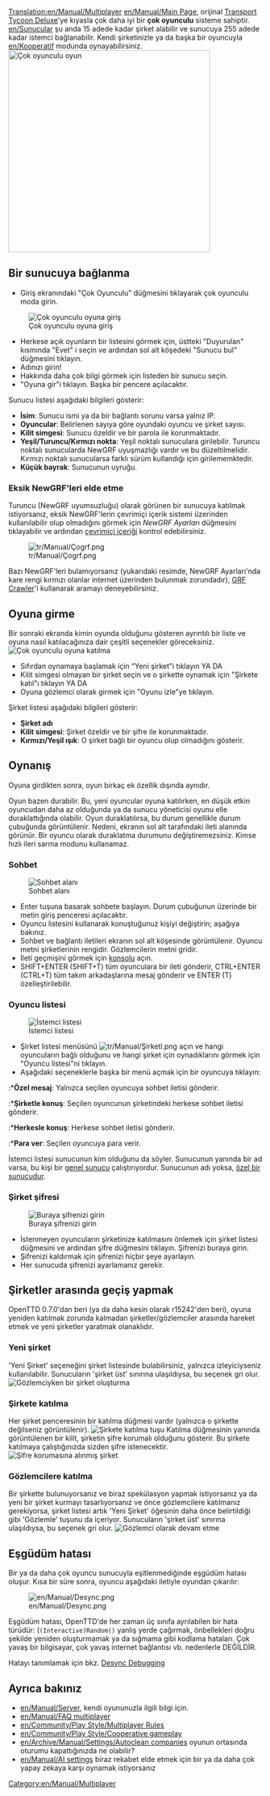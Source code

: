 [[Translation:en/Manual/Multiplayer]]
{{tr/Manual/İçindekiler}}
[[en/Manual/Main Page]], orijinal <span class="plainlinks">[http://en.wikipedia.org/wiki/Transport_Tycoon Transport Tycoon Deluxe]</span>'ye kıyasla çok daha iyi bir '''çok oyunculu''' sisteme sahiptir. [[en/Sunucular]] şu anda 15 adede kadar şirket alabilir ve sunucuya 255 adede kadar istemci bağlanabilir. Kendi şirketinizle ya da başka bir oyuncuyla [[en/Kooperatif]] modunda oynayabilirsiniz.
[[File:tr/Manual/Ço1.png|none|thumb|400px|Çok oyunculu oyun]]

==Bir sunucuya bağlanma==

*Giriş ekranındaki "Çok Oyunculu" düğmesini tıklayarak çok oyunculu moda girin.
[[File:tr/Manual/Çoç.png|none|frame|Çok oyunculu oyuna giriş]]
*Herkese açık oyunların bir listesini görmek için, üstteki "Duyurulan" kısmında "Evet" i seçin ve ardından sol alt köşedeki "Sunucu bul" düğmesini tıklayın.
*Adınızı girin!
*Hakkında daha çok bilgi görmek için listeden bir sunucu seçin.
*"Oyuna gir"i tıklayın. Başka bir pencere açılacaktır.


Sunucu listesi aşağıdaki bilgileri gösterir:
*'''İsim''': Sunucu ismi ya da bir bağlantı sorunu varsa yalnız IP.
*'''Oyuncular''': Belirlenen sayıya göre oyundaki oyuncu ve şirket sayısı.
*'''Kilit simgesi''': Sunucu özeldir ve bir parola ile korunmaktadır.
*'''Yeşil/Turuncu/Kırmızı nokta''': Yeşil noktalı sunuculara girilebilir. Turuncu noktalı sunucularda NewGRF uyuşmazlığı vardır ve bu düzeltilmelidir. Kırmızı noktalı sunucularsa farklı sürüm kullandığı için girilememktedir.
*'''Küçük bayrak''': Sunucunun uyruğu.

===Eksik NewGRF'leri elde etme===
Turuncu (NewGRF uyumsuzluğu) olarak görünen bir sunucuya katılmak istiyorsanız, eksik NewGRF'lerin çevrimiçi içerik sistemi üzerinden kullanılabilir olup olmadığını görmek için ''NewGRF Ayarları'' düğmesini tıklayabilir ve ardından [[tr/Manual/Çevrimiçi içerik|çevrimiçi içeriği]] kontrol edebilirsiniz.

[[File:tr/Manual/Çogrf.png]]

Bazı NewGRF'leri bulamıyorsanız (yukarıdaki resimde, NewGRF Ayarları'nda kare rengi kırmızı olanlar internet üzerinden bulunmak zorundadır), [http://grfcrawler.tt-forums.net/ GRF Crawler]'i kullanarak aramayı deneyebilirsiniz.

==Oyuna girme==
Bir sonraki ekranda kimin oyunda olduğunu gösteren ayrıntılı bir liste ve oyuna nasıl katılacağınıza dair çeşitli seçenekler göreceksiniz.
[[File:tr/Manual/Çog.png|none|frame|Çok oyunculu oyuna katılma]]
*Sıfırdan oynamaya başlamak için "Yeni şirket"i tıklayın YA DA
*Kilit simgesi olmayan bir şirket seçin ve o şirkette oynamak için "Şirkete katıl"ı tıklayın YA DA
*Oyuna gözlemci olarak girmek için "Oyunu izle"ye tıklayın.


Şirket listesi aşağıdaki bilgileri gösterir:
*'''Şirket adı'''
*'''Kilit simgesi''': Şirket özeldir ve bir şifre ile korunmaktadır.
*'''Kırmızı/Yeşil ışık''': O şirket bağlı bir oyuncu olup olmadığını gösterir.


==Oynanış==
Oyuna girdikten sonra, oyun birkaç ek özellik dışında aynıdır.

Oyun bazen durabilir. Bu, yeni oyuncular oyuna katılırken, en düşük etkin oyuncudan daha az olduğunda ya da sunucu yöneticisi oyunu elle duraklattığında olabilir. Oyun duraklatılırsa, bu durum genellikle durum çubuğunda görüntülenir. Nedeni, ekranın sol alt tarafındaki ileti alanında görünür. Bir oyuncu olarak duraklatma durumunu değiştiremezsiniz. Kimse hızlı ileri sarma modunu kullanamaz.

===Sohbet===
[[File:tr/Manual/Sohbet.png|center|frame|Sohbet alanı]]
*Enter tuşuna basarak sohbete başlayın. Durum çubuğunun üzerinde bir metin giriş penceresi açılacaktır.
*Oyuncu listesini kullanarak konuştuğunuz kişiyi değiştirin; aşağıya bakınız.
*Sohbet ve bağlantı iletileri ekranın sol alt köşesinde görüntülenir. Oyuncu metni şirketlerinin rengidir. Gözlemcilerin metni gridir.
*İleti geçmişini görmek için [[tr/Manual/Konsol|konsolu]] açın.
*SHIFT+ENTER (SHIFT+T) tüm oyunculara bir ileti gönderir, CTRL+ENTER (CTRL+T) tüm takım arkadaşlarına mesaj gönderir ve ENTER (T) özelleştirilebilir.

===Oyuncu listesi===
[[File:tr/Manual/Istemcil.png|none|frame|İstemci listesi]]
*Şirket listesi menüsünü [[File:tr/Manual/Şirketl.png]] açın ve hangi oyuncuların bağlı olduğunu ve hangi şirket için oynadıklarını görmek için "Oyuncu listesi"ni tıklayın.
*Aşağıdaki seçeneklerle başka bir menü açmak için bir oyuncuya tıklayın:
:*'''Özel mesaj''': Yalnızca seçilen oyuncuya sohbet iletisi gönderir.
:*'''Şirketle konuş''': Seçilen oyuncunun şirketindeki herkese sohbet iletisi gönderir.
:*'''Herkesle konuş''': Herkese sohbet iletisi gönderir.
:*'''Para ver''': Seçilen oyuncuya para verir.

İstemci listesi sunucunun kim olduğunu da söyler. Sunucunun yanında bir ad varsa, bu kişi bir [[en/Archive/Manual/Listen server|genel sunucu]] çalıştırıyordur. Sunucunun adı yoksa, [[en/Manual/Dedicated server|özel bir sunucudur]].

===Şirket şifresi===
[[File:tr/Manual/Şşifre.png|none|frame|Buraya şifrenizi girin]]
*İstenmeyen oyuncuların şirketinize katılmasını önlemek için şirket listesi düğmesini ve ardından şifre düğmesini tıklayın. Şifrenizi buraya girin.
*Şifrenizi kaldırmak için şifrenizi hiçbir şeye ayarlayın.
*Her sunucuda şifrenizi ayarlamanız gerekir.

==Şirketler arasında geçiş yapmak==
OpenTTD 0.7.0'dan beri (ya da daha kesin olarak r15242'den beri), oyuna yeniden katılmak zorunda kalmadan şirketler/gözlemciler arasında hareket etmek ve yeni şirketler yaratmak olanaklıdır.

===Yeni şirket===
'Yeni Şirket' seçeneğini şirket listesinde bulabilirsiniz, yalnızca izleyiciyseniz kullanılabilir. Sunucuların 'şirket üst' sınırına ulaşıldıysa, bu seçenek gri olur.
[[File:tr/Manual/Yşirket.png|none|frame|Gözlemciyken bir şirket oluşturma]]

===Şirkete katılma===
Her şirket penceresinin bir katılma düğmesi vardır (yalnızca o şirkette değilseniz görüntülenir).
[[File:tr/Manual/Katıl.png|none|frame|Şirkete katılma tuşu]]
Katılma düğmesinin yanında görüntülenen bir kilit, şirketin şifre korumalı olduğunu gösterir. Bu şirkete katılmaya çalıştığınızda sizden şifre istenecektir.
[[File:tr/Manual/Şkoruma.png|none|frame|Şifre korumasına alınmış şirket]]

===Gözlemcilere katılma===
Bir şirkette bulunuyorsanız ve biraz spekülasyon yapmak istiyorsanız ya da yeni bir şirket kurmayı tasarlıyorsanız ve önce gözlemcilere katılmanız gerekiyorsa, şirket listesi artık 'Yeni Şirket' öğesinin daha önce belirtildiği gibi 'Gözlemle' tuşunu da içeriyor. Sunucuların 'şirket üst' sınırına ulaşıldıysa, bu seçenek gri olur.
[[File:tr/Manual/Ggeçme.png|none|frame|Gözlemci olarak devam etme]]

==Eşgüdüm hatası==
Bir ya da daha çok oyuncu sunucuyla eşitlenmediğinde eşgüdüm hatası oluşur. Kısa bir süre sonra, oyuncu aşağıdaki iletiyle oyundan çıkarılır:

[[File:en/Manual/Desync.png]]

Eşgüdüm hatası, OpenTTD'de her zaman üç sınıfa ayrılabilen bir hata türüdür: (<code>(Interactive)Random()</code> yanlış yerde çağırmak, önbellekleri doğru şekilde yeniden oluşturmamak ya da sığmama gibi kodlama hataları. Çok yavaş bir bilgisayar, çok yavaş internet bağlantısı vb. nedenlerle DEĞİLDİR.

Hatayı tanımlamak için bkz. [[en/Archive/Source/OpenTTDDevBlackBook/Network/Desync debugging|Desync Debugging]]

==Ayrıca bakınız==
*[[en/Manual/Server]], kendi oyununuzla ilgili bilgi için.
*[[en/Manual/FAQ multiplayer]]
*[[en/Community/Play Style/Multiplayer Rules]]
*[[en/Community/Play Style/Cooperative gameplay]]
*[[en/Archive/Manual/Settings/Autoclean companies]] oyunun ortasında oturumu kapattığınızda ne olabilir?
*[[en/Manual/AI settings]] biraz rekabet elde etmek için bir ya da daha çok yapay zekaya karşı oynamak istiyorsanız

[[Category:en/Manual/Multiplayer]]